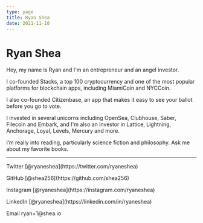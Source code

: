 ```yaml
---
type: page
title: Ryan Shea
date: 2021-11-10
---
```


# Ryan Shea

Hey, my name is Ryan and I'm an entrepreneur and an angel investor.

I co-founded Stacks, a top 100 cryptocurrency and one of the most popular platforms for blockchain apps, including MiamiCoin and NYCCoin.

I also co-founded Citizenbase, an app that makes it easy to see your ballot before you go to vote.

I invested in several unicorns including OpenSea, Clubhouse, Saber, Filecoin and Embark, and I'm also an investor in Lattice, Lightning, Anchorage, Loyal, Levels, Mercury and more.

I’m really into reading, particularly science fiction and philosophy. Ask me about my favorite books.

---

<div>
  <p>
    Twitter [@ryaneshea](https://twitter.com/ryaneshea)
  </p>
  <p>
    GitHub [@shea256](https://github.com/shea256)
  </p>
  <p>
    Instagram [@ryaneshea](https://instagram.com/ryaneshea)
  </p>
  <p>
    LinkedIn [@ryaneshea](https://linkedin.com/in/ryaneshea)
  </p>
  <p>
    Email ryan+1@shea.io
  </p>
</div>
